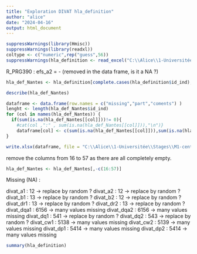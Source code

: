 ---
title: "Exploration DIVAT hla_definition"
author: "alice"
date: "2024-04-16"
output: html_document
---

```{r}
suppressWarnings(library(Hmisc))
suppressWarnings(library(readxl))
coltype <- c("numeric",rep("guess",56))
suppressWarnings(hla_definition <- read_excel("C:\\Alice\\1-Universitée\\Stages\\M1-centrale\\DATAS\\ALICE_DATAS\\ALL_VARIABLES_KiTGENIE2024.xlsx", sheet = "hla_definition",na = "NA",col_types = coltype))
```

R_PRG390 : efs_a2 = - (removed in the data frame, is it a NA ?)

```{r}
hla_def_Nantes <- hla_definition[complete.cases(hla_definition$id_ind),]
```


```{r}
describe(hla_def_Nantes)
```

```{r}
dataframe <- data.frame(row.names = c("missing","part","coments") )
lenght <- length(hla_def_Nantes$id_ind)
for (col in names(hla_def_Nantes)) {
  if(sum(is.na(hla_def_Nantes[[col]]))!= 0){
    #cat(col ,":" , sum(is.na(hla_def_Nantes[[col]])),"\n")}
    dataframe[col] <- c(sum(is.na(hla_def_Nantes[[col]])),sum(is.na(hla_def_Nantes[[col]]))/lenght,"random")}
}
```

```{r}
write.xlsx(dataframe, file = "C:\\Alice\\1-Universitée\\Stages\\M1-centrale\\DATAS\\Describe\\explore\\explore_NA.xlsx",sheetName = "hla_definition", append = TRUE)
```
remove the columns from 16 to 57 as there are all completely empty.

```{r}
hla_def_Nantes <- hla_def_Nantes[,-c(16:57)]
```

Missing (NA) : 

divat_a1 : 12 -> replace by random ? 
divat_a2 : 12 -> replace by random ? 
divat_b1 : 13 -> replace by random ? 
divat_b2 : 12 -> replace by random ? 
divat_dr1 : 13 -> replace by random ? 
divat_dr2 : 13 -> replace by random ? 
divat_dqa1 : 6156 -> many values missing 
divat_dqa2 : 6156 -> many values missing 
divat_dq1 : 541 -> replace by random ?
divat_dq2 : 543 -> replace by random ? 
divat_cw1 : 5138 -> many values missing 
divat_cw2 : 5139 -> many values missing 
divat_dp1 : 5414 -> many values missing 
divat_dp2 : 5414 -> many values missing 


```{r}
summary(hla_definition)
```

